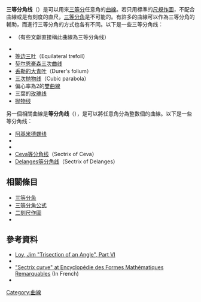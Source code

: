 '''三等分角线'''（{{lang|en|'''Trisectrix'''}}）是可以用來[[三等分角|三等分]]任意角的[[曲線|曲線]]。若只用標準的[[尺規作圖|尺規作圖]]，不配合曲線或是有刻度的直尺，[[三等分角|三等分角]]是不可能的。有許多的曲線可以作為三等分角的輔助，而進行三等分角的方式也各有不同。以下是一些三等分角线：
* {{link-en|蜗牛三等分角线|Limaçon trisectrix}}（有些文獻直接稱此曲線為三等分角线）
* {{link-en|马克劳林三等分角线|Trisectrix of Maclaurin}}
* [[等边三叶|等边三叶]]（Equilateral trefoil）
* [[契尔恩豪森三次曲线|契尔恩豪森三次曲线]]
* [[丢勒的大青叶|丢勒的大青叶]]（Durer's folium）
* [[三次抛物线|三次抛物线]]（Cubic parabola）
* 偏心率為2的[[雙曲線|雙曲線]]
* 三葉的[[玫瑰线|玫瑰线]]
* [[抛物线|抛物线]]

另一個相關曲線是'''等分角线'''（{{lang|en|'''sectrix'''}}），是可以將任意角分為整數個的曲線。以下是一些等分角线：
* [[阿基米德螺线|阿基米德螺线]]
* {{link-en|割圓曲線|Quadratrix}}
* {{link-en|马克劳林等分角线|Sectrix of Maclaurin}}
* [[Ceva等分角线|Ceva等分角线]]（Sectrix of Ceva）
* [[Delanges等分角线|Delanges等分角线]]（Sectrix of Delanges）


==相關條目==
*[[三等分角|三等分角]]
*[[三分之一角公式|三等分角公式]]
*[[二刻尺作圖|二刻尺作圖]]
*{{link-en|割圓曲線|Quadratrix}}

==參考資料==
*[https://web.archive.org/web/20131104113041/http://www.jimloy.com/geometry/trisect.htm#curves#curves  Loy, Jim "Trisection of an Angle", Part VI]
*{{MathWorld|title=Trisectrix|urlname=Trisectrix}}
*[http://www.mathcurve.com/courbes2d/sectrice/sectrice.shtml "Sectrix curve" at Encyclopédie des Formes Mathématiques Remarquables]{{Wayback|url=http://www.mathcurve.com/courbes2d/sectrice/sectrice.shtml |date=20140414061949 }} (In French)
*{{1911}}
[[Category:曲線|Category:曲線]]
